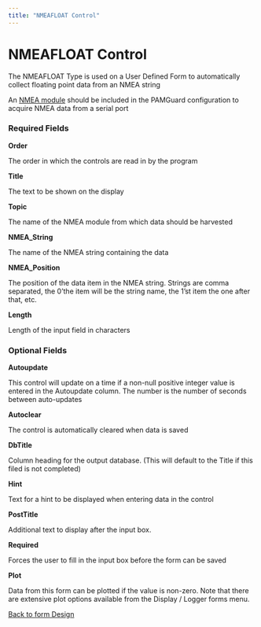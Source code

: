 ```yaml
---
title: "NMEAFLOAT Control"
---
```

NMEAFLOAT Control
=================

The NMEAFLOAT Type is used on a User Defined Form to automatically collect floating point data from an NMEA string

An [NMEA module](../../../mapping/NMEA/docs/configuringNMEADataSource.html) should be included in the PAMGuard configuration to acquire NMEA data from a serial port

### Required Fields

**Order**

The order in which the controls are read in by the program

**Title**

The text to be shown on the display

**Topic**

The name of the NMEA module from which data should be harvested

**NMEA\_String**

The name of the NMEA string containing the data

**NMEA\_Position**

The position of the data item in the NMEA string. Strings are comma separated, the 0'the item will be the string name, the 1'st item the one after that, etc.

**Length**

Length of the input field in characters

### Optional Fields

**Autoupdate**

This control will update on a time if a non-null positive integer value is entered in the Autoupdate column. The number is the number of seconds between auto-updates

**Autoclear**

The control is automatically cleared when data is saved

**DbTitle**

Column heading for the output database. (This will default to the Title if this filed is not completed)

**Hint**

Text for a hint to be displayed when entering data in the control

**PostTitle**

Additional text to display after the input box.

**Required**

Forces the user to fill in the input box before the form can be saved

**Plot**

Data from this form can be plotted if the value is non-zero. Note that there are extensive plot options available from the Display / Logger forms menu.

  
  

[Back to form Design](./designingForms.html)